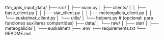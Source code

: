 
tfm_apis_input_data/
├── src/
│   ├── main.py
│   ├── clients/
│   │   ├── base_client.py
│   │   ├── siar_client.py
│   │   ├── meteogalicia_client.py
│   │   └── euskalmet_client.py
│   └── utils/
│       └── helpers.py        # (opcional: para funciones auxiliares compartidas)
├── data/
│   └── raw/
│       ├── siar/
│       ├── meteogalicia/
│       └── euskalmet/
├── .env
├── requirements.txt
└── README.md